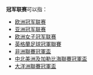 '''冠军联赛'''可以指：
*[[欧洲冠军联赛|欧洲冠军联赛]]
*[[亚洲冠军联赛|亚洲冠军联赛]]
*[[欧洲女子冠军联赛|欧洲女子冠军联赛]]
*[[英格蘭足球冠軍聯賽|英格蘭足球冠軍聯賽]]
*[[非洲聯賽冠軍盃|非洲聯賽冠軍盃]]
*[[中北美洲及加勒比海聯賽冠軍盃|中北美洲及加勒比海聯賽冠軍盃]]
*[[大洋洲聯賽冠軍盃|大洋洲聯賽冠軍盃]]
{{Disambig|cat=组织机构消歧义}}